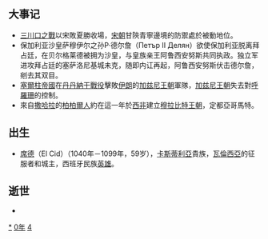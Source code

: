 {{yearTOC|1040|契丹'''[[重熙|重熙]]九年'''；北宋'''[[宝元|宝元]]三年'''，'''[[康定_(宋仁宗)|康定]]元年'''；大理'''[[正治_(段素真)|正治]]十四年'''；西夏'''[[天授禮法延祚|天授禮法延祚]]三年'''；越南'''[[乾符有道|-{乾}-符有道]]二年'''；日本'''[[長曆|長曆]]四年'''，'''[[長久_(年號)|長久]]元年'''}}

== 大事记 ==
*[[三川口之戰|三川口之戰]]以宋敗夏勝收場，[[宋朝|宋朝]]甘陝青寧邊境的防禦處於被動地位。
*保加利亚沙皇萨穆伊尔之孙P·德尔詹（Петър ІІ Делян）欲使保加利亚脱离拜占廷，在贝尔格莱德被拥为沙皇，与皇族亲王阿鲁西安努斯共同执政。独立军进攻拜占廷的塞萨洛尼基城未克，随即内讧再起，阿鲁西安努斯伏击德尔詹，剜去其双目。
*[[塞爾柱帝國|塞爾柱帝國]]在[[丹丹納干戰役|丹丹納干戰役]]擊敗[[伊朗|伊朗]]的[[加兹尼王朝|加兹尼王朝]]軍隊，[[加兹尼王朝|加兹尼王朝]]失去對[[大呼罗珊|呼羅珊]]的控制。
*來自[[撒哈拉|撒哈拉]]的[[柏柏爾人|柏柏爾人]]約在這一年於[[西非|西非]]建立[[穆拉比特王朝|穆拉比特王朝]]，定都亞哥馬特。

== 出生 ==
*[[席德|席德]]（El Cid）（1040年－1099年，59岁），[[卡斯蒂利亚|卡斯蒂利亞]]貴族，[[巴倫西亞|瓦倫西亞]]的征服者和城主，西班牙民族[[英雄|英雄]]。

== 逝世 ==
{{Wikisource year mention}}
*

[[Category:1040年|*]]
[[Category:1040年代|0年]]
[[Category:11世纪各年|4]]